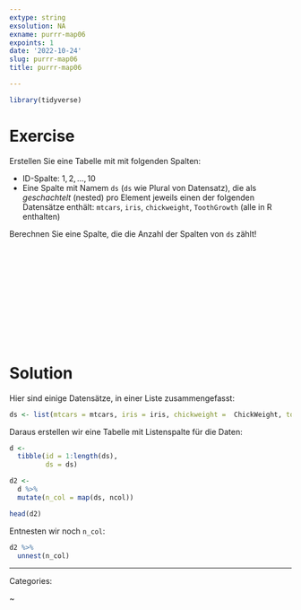 ```yaml
---
extype: string
exsolution: NA
exname: purrr-map06
expoints: 1
date: '2022-10-24'
slug: purrr-map06
title: purrr-map06

---
```





```r
library(tidyverse)
```



# Exercise

Erstellen Sie eine Tabelle mit mit folgenden Spalten:

- ID-Spalte: $1,2,..., 10$
- Eine Spalte mit Namem `ds` (`ds` wie Plural von Datensatz), die als *geschachtelt* (nested) pro Element jeweils einen der folgenden Datensätze enthält: `mtcars`, `iris`, `chickweight`, `ToothGrowth` (alle in R enthalten)

Berechnen Sie eine Spalte, die die Anzahl der Spalten von `ds` zählt!



</br>
</br>
</br>
</br>
</br>
</br>
</br>
</br>
</br>
</br>

# Solution


Hier sind einige Datensätze, in einer Liste zusammengefasst:

```r
ds <- list(mtcars = mtcars, iris = iris, chickweight =  ChickWeight, toothgrowth = ToothGrowth)
```


Daraus erstellen wir eine Tabelle mit Listenspalte für die Daten:

```r
d <- 
  tibble(id = 1:length(ds),
         ds = ds)
```


```r
d2 <- 
  d %>% 
  mutate(n_col = map(ds, ncol)) 

head(d2)
```

Entnesten wir noch `n_col`:


```r
d2 %>% 
  unnest(n_col)
```




---

Categories: 

~

